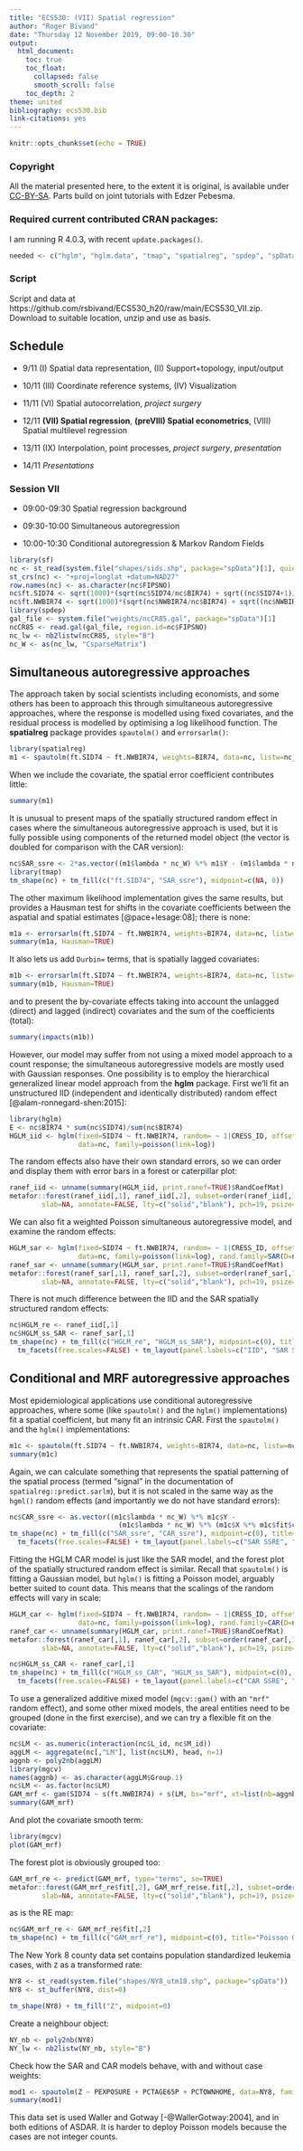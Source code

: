 ```yaml
---
title: "ECS530: (VII) Spatial regression"
author: "Roger Bivand"
date: "Thursday 12 November 2019, 09:00-10.30"
output: 
  html_document:
    toc: true
    toc_float:
      collapsed: false
      smooth_scroll: false
    toc_depth: 2
theme: united
bibliography: ecs530.bib
link-citations: yes
---
```



```r
knitr::opts_chunk$set(echo = TRUE)
```

### Copyright

All the material presented here, to the extent it is original, is available under [CC-BY-SA](https://creativecommons.org/licenses/by-sa/4.0/). Parts build on joint tutorials with Edzer Pebesma.

### Required current contributed CRAN packages:

I am running R 4.0.3, with recent `update.packages()`.

```r
needed <- c("hglm", "hglm.data", "tmap", "spatialreg", "spdep", "spData", "sp", "sf")
```

### Script

Script and data at https://github.com/rsbivand/ECS530_h20/raw/main/ECS530_VII.zip. Download to suitable location, unzip and use as basis.

## Schedule

- 9/11 (I) Spatial data representation, (II) Support+topology, input/output

- 10/11 (III) Coordinate reference systems, (IV) Visualization

- 11/11 (VI) Spatial autocorrelation, *project surgery*

- 12/11 **(VII) Spatial regression**, **(preVIII) Spatial econometrics**, (VIII) Spatial multilevel regression

- 13/11 (IX) Interpolation, point processes, *project surgery*, *presentation*

- 14/11 *Presentations*


### Session VII

- 09:00-09:30 Spatial regression background

- 09:30-10:00 Simultaneous autoregression

- 10:00-10:30 Conditional autoregression & Markov Random Fields

```r
library(sf)
nc <- st_read(system.file("shapes/sids.shp", package="spData")[1], quiet=TRUE)
st_crs(nc) <- "+proj=longlat +datum=NAD27"
row.names(nc) <- as.character(nc$FIPSNO)
nc$ft.SID74 <- sqrt(1000)*(sqrt(nc$SID74/nc$BIR74) + sqrt((nc$SID74+1)/nc$BIR74))
nc$ft.NWBIR74 <- sqrt(1000)*(sqrt(nc$NWBIR74/nc$BIR74) + sqrt((nc$NWBIR74+1)/nc$BIR74))
library(spdep)
gal_file <- system.file("weights/ncCR85.gal", package="spData")[1]
ncCR85 <- read.gal(gal_file, region.id=nc$FIPSNO)
nc_lw <- nb2listw(ncCR85, style="B")
nc_W <- as(nc_lw, "CsparseMatrix")
```



## Simultaneous autoregressive approaches

The approach taken by social scientists including economists, and some others has been to approach this through simultaneous autoregressive approaches, where the response is modelled using fixed covariates, and the residual process is modelled by optimising a log likelihood function. The **spatialreg** package provides `spautolm()` and `errorsarlm()`:

```r
library(spatialreg)
m1 <- spautolm(ft.SID74 ~ ft.NWBIR74, weights=BIR74, data=nc, listw=nc_lw, family="SAR")
```

When we include the covariate, the spatial error coefficient contributes little:

```r
summary(m1)
```

It is unusual to present maps of the spatially structured random effect in cases where the simultaneous autoregressive approach is used, but it is fully possible using components of the returned model object (the vector is doubled for comparison with the CAR version):

```r
nc$SAR_ssre <- 2*as.vector((m1$lambda * nc_W) %*% m1$Y - (m1$lambda * nc_W) %*% (m1$X %*% m1$fit$coefficients))
library(tmap)
tm_shape(nc) + tm_fill(c("ft.SID74", "SAR_ssre"), midpoint=c(NA, 0))
```


The other maximum likelihood implementation gives the same results, but provides a Hausman test for shifts in the covariate coefficients between the aspatial and spatial estimates [@pace+lesage:08]; there is none:

```r
m1a <- errorsarlm(ft.SID74 ~ ft.NWBIR74, weights=BIR74, data=nc, listw=nc_lw)
summary(m1a, Hausman=TRUE)
```

It also lets us add `Durbin=` terms, that is spatially lagged covariates:

```r
m1b <- errorsarlm(ft.SID74 ~ ft.NWBIR74, weights=BIR74, data=nc, listw=nc_lw, Durbin=TRUE)
summary(m1b, Hausman=TRUE)
```

and to present the by-covariate effects taking into account the unlagged (direct) and lagged (indirect) covariates and the sum of the coefficients (total):

```r
summary(impacts(m1b))
```


However, our model may suffer from not using a mixed model approach to a count response; the simultaneous autoregressive models are mostly used with Gaussian responses. One possibility is to employ the hierarchical generalized linear model approach from the **hglm** package. First we'll fit an unstructured IID (independent and identically distributed) random effect [@alam-ronnegard-shen:2015]:

```r
library(hglm)
E <- nc$BIR74 * sum(nc$SID74)/sum(nc$BIR74)
HGLM_iid <- hglm(fixed=SID74 ~ ft.NWBIR74, random= ~ 1|CRESS_ID, offset=log(E), weights=BIR74,
                 data=nc, family=poisson(link=log))
```

The random effects also have their own standard errors, so we can order and display them with error bars in a forest or caterpillar plot:

```r
ranef_iid <- unname(summary(HGLM_iid, print.ranef=TRUE)$RandCoefMat)
metafor::forest(ranef_iid[,1], ranef_iid[,2], subset=order(ranef_iid[,1], decreasing=TRUE), 
        slab=NA, annotate=FALSE, lty=c("solid","blank"), pch=19, psize=2, cex.lab=1, cex.axis=1)
```

We can also fit a weighted Poisson simultaneous autoregressive model, and examine the random effects:

```r
HGLM_sar <- hglm(fixed=SID74 ~ ft.NWBIR74, random= ~ 1|CRESS_ID, offset=log(E), weights=BIR74, 
                 data=nc, family=poisson(link=log), rand.family=SAR(D=nc_W))
ranef_sar <- unname(summary(HGLM_sar, print.ranef=TRUE)$RandCoefMat)
metafor::forest(ranef_sar[,1], ranef_sar[,2], subset=order(ranef_sar[,1], decreasing=TRUE), 
        slab=NA, annotate=FALSE, lty=c("solid","blank"), pch=19, psize=2, cex.lab=1, cex.axis=1)
```

There is not much difference between the IID and the SAR spatially structured random effects:

```r
nc$HGLM_re <- ranef_iid[,1]
nc$HGLM_ss_SAR <- ranef_sar[,1]
tm_shape(nc) + tm_fill(c("HGLM_re", "HGLM_ss_SAR"), midpoint=c(0), title="Poisson HGLM RE") +
  tm_facets(free.scales=FALSE) + tm_layout(panel.labels=c("IID", "SAR SSRE"))
```

##  Conditional and MRF autoregressive approaches

Most epidemiological applications use conditional autoregressive approaches, where some (like `spautolm()` and the `hglm()` implementations) fit a spatial coefficient, but many fit an intrinsic CAR. First the `spautolm()` and the `hglm()` implementations:

```r
m1c <- spautolm(ft.SID74 ~ ft.NWBIR74, weights=BIR74, data=nc, listw=nc_lw, family="CAR")
summary(m1c)
```

Again, we can calculate something that represents the spatial patterning of the spatial process (termed "signal" in the documentation of `spatialreg::predict.sarlm`), but it is not scaled in the same way as the `hgml()` random effects (and importantly we do not have standard errors):

```r
nc$CAR_ssre <- as.vector((m1c$lambda * nc_W) %*% m1c$Y - 
                           (m1c$lambda * nc_W) %*% (m1c$X %*% m1c$fit$coefficients))
tm_shape(nc) + tm_fill(c("SAR_ssre", "CAR_ssre"), midpoint=c(0), title="Gauss ML RE") +
  tm_facets(free.scales=FALSE) + tm_layout(panel.labels=c("SAR SSRE", "CAR SSRE"))
```

Fitting the HGLM CAR model is just like the SAR model, and the forest plot of the spatially structured random effect is similar. Recall that `spautolm()` is fitting a Gaussian model, but `hglm()` is fitting a Poisson model, arguably better suited to count data. This means that the scalings of the random effects will vary in scale:

```r
HGLM_car <- hglm(fixed=SID74 ~ ft.NWBIR74, random= ~ 1|CRESS_ID, offset=log(E), weights=BIR74, 
                 data=nc, family=poisson(link=log), rand.family=CAR(D=nc_W))
ranef_car <- unname(summary(HGLM_car, print.ranef=TRUE)$RandCoefMat)
metafor::forest(ranef_car[,1], ranef_car[,2], subset=order(ranef_car[,1], decreasing=TRUE), 
        slab=NA, annotate=FALSE, lty=c("solid","blank"), pch=19, psize=2, cex.lab=1, cex.axis=1)
```

```r
nc$HGLM_ss_CAR <- ranef_car[,1]
tm_shape(nc) + tm_fill(c("HGLM_ss_CAR", "HGLM_ss_SAR"), midpoint=c(0), title="Poisson HGLM RE") +
  tm_facets(free.scales=FALSE) + tm_layout(panel.labels=c("CAR SSRE", "SAR SSRE"))
```

To use a generalized additive mixed model (`mgcv::gam()` with an `"mrf"` random effect), and some other mixed models, the areal entities need to be grouped (done in the first exercise), and we can try a flexible fit on the covariate:

```r
nc$LM <- as.numeric(interaction(nc$L_id, nc$M_id))
aggLM <- aggregate(nc[,"LM"], list(nc$LM), head, n=1)
aggnb <- poly2nb(aggLM)
library(mgcv)
names(aggnb) <- as.character(aggLM$Group.1)
nc$LM <- as.factor(nc$LM)
GAM_mrf <- gam(SID74 ~ s(ft.NWBIR74) + s(LM, bs="mrf", xt=list(nb=aggnb)), offset=log(E), weights=BIR74, data=nc, family=poisson(link=log))
summary(GAM_mrf)
```

And plot the covariate smooth term:

```r
library(mgcv)
plot(GAM_mrf)
```

The forest plot is obviously grouped too:

```r
GAM_mrf_re <- predict(GAM_mrf, type="terms", se=TRUE)
metafor::forest(GAM_mrf_re$fit[,2], GAM_mrf_re$se.fit[,2], subset=order(GAM_mrf_re$fit[,1], decreasing=TRUE), 
        slab=NA, annotate=FALSE, lty=c("solid","blank"), pch=19, psize=2, cex.lab=1, cex.axis=1)
```

as is the RE map:

```r
nc$GAM_mrf_re <- GAM_mrf_re$fit[,2]
tm_shape(nc) + tm_fill(c("GAM_mrf_re"), midpoint=c(0), title="Poisson GAM MRF RE")
```


The New York 8 county data set contains population standardized leukemia cases, with `Z` as a transformed rate:

```r
NY8 <- st_read(system.file("shapes/NY8_utm18.shp", package="spData"))
NY8 <- st_buffer(NY8, dist=0)
```


```r
tm_shape(NY8) + tm_fill("Z", midpoint=0)
```

Create a neighbour object:

```r
NY_nb <- poly2nb(NY8)
NY_lw <- nb2listw(NY_nb, style="B")
```

Check how the SAR and CAR models behave, with and without case weights:

```r
mod1 <- spautolm(Z ~ PEXPOSURE + PCTAGE65P + PCTOWNHOME, data=NY8, family="CAR", listw=NY_lw, weights=POP8)
summary(mod1)
```

This data set is used Waller and Gotway [-@WallerGotway:2004], and in both editions of ASDAR. It is harder to deploy Poisson models because the cases are not integer counts.
